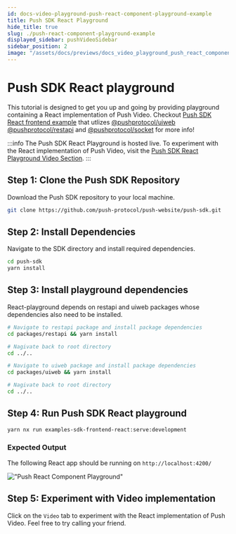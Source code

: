 ```yaml
---
id: docs-video-playground-push-react-component-playground-example
title: Push SDK React Playground
hide_title: true
slug: ./push-react-component-playground-example
displayed_sidebar: pushVideoSidebar
sidebar_position: 2
image: "/assets/docs/previews/docs_video_playground_push_react_component_playground_example--push_sdk_react_playground.png"
---
```


# Push SDK React playground

This tutorial is designed to get you up and going by providing playground containing a React implementation of Push Video. Checkout [Push SDK React frontend example](https://github.com/push-protocol/push-website/push-sdk/tree/main/packages/examples/sdk-frontend-react) that utlizes [@pushprotocol/uiweb](https://www.npmjs.com/package/@pushprotocol/uiweb) [@pushprotocol/restapi](https://www.npmjs.com/package/@pushprotocol/restapi) and [@pushprotocol/socket](https://www.npmjs.com/package/@pushprotocol/socket) for more info!

:::info
The Push SDK React Playground is hosted live. To experiment with the React implementation of Push Video, visit the [Push SDK React Playground Video Section](https://react-playground.push.org/#/video).
:::

<head>
  <title>
    {`Push SDK React playground tutorial | Push Video | Push Documentation`}
  </title>
</head>


## Step 1: Clone the Push SDK Repository

Download the Push SDK repository to your local machine.

<Tabs className="codetabs" groupId="code-examples">
  <TabItem value="js" attributes={{className: "codetab js"}} default>

```zsh
git clone https://github.com/push-protocol/push-website/push-sdk.git
```

  </TabItem>
</Tabs>

## Step 2: Install Dependencies

Navigate to the SDK directory and install required dependencies.

<Tabs className="codetabs" groupId="code-examples">
  <TabItem value="js" attributes={{className: "codetab js"}} default>

```zsh
cd push-sdk
yarn install
```

  </TabItem>
</Tabs>

## Step 3: Install playground dependencies

React-playground depends on restapi and uiweb packages whose dependencies also need to be installed.

<Tabs className="codetabs" groupId="code-examples">
  <TabItem value="js" attributes={{className: "codetab js"}} default>

```zsh
# Navigate to restapi package and install package dependencies
cd packages/restapi && yarn install

# Nagivate back to root directory
cd ../..

# Navigate to uiweb package and install package dependencies
cd packages/uiweb && yarn install

# Nagivate back to root directory
cd ../..
```

  </TabItem>
</Tabs>

## Step 4: Run Push SDK React playground

<Tabs className="codetabs" groupId="code-examples">
  <TabItem value="js" attributes={{className: "codetab js"}} default>

```zsh
yarn nx run examples-sdk-frontend-react:serve:development
```

  </TabItem>
</Tabs>

### Expected Output

The following React app should be running on `http://localhost:4200/`

!["Push React Component Playground"](/assets/docs/shared/playground/sdk-react-playground.png "Example of how the playground will look like if setup properly")

## Step 5: Experiment with Video implementation

Click on the `Video` tab to experiment with the React implementation of Push Video. Feel free to try calling your friend.
